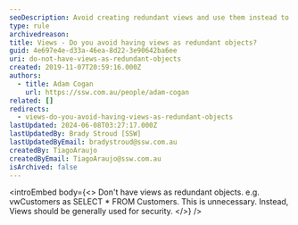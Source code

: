 ```yaml
---
seoDescription: Avoid creating redundant views and use them instead to enhance database security.
type: rule
archivedreason:
title: Views - Do you avoid having views as redundant objects?
guid: 4e697e4e-d33a-46ea-8d22-3e90642ba6ee
uri: do-not-have-views-as-redundant-objects
created: 2019-11-07T20:59:16.000Z
authors:
  - title: Adam Cogan
    url: https://ssw.com.au/people/adam-cogan
related: []
redirects:
  - views-do-you-avoid-having-views-as-redundant-objects
lastUpdated: 2024-06-08T03:27:17.000Z
lastUpdatedBy: Brady Stroud [SSW]
lastUpdatedByEmail: bradystroud@ssw.com.au
createdBy: TiagoAraujo
createdByEmail: TiagoAraujo@ssw.com.au
isArchived: false
---
```


<introEmbed
  body={<>
Don't have views as redundant objects. e.g. vwCustomers as SELECT \* FROM Customers. This is unnecessary. Instead, Views should be generally used for security.
  </>}
/>
